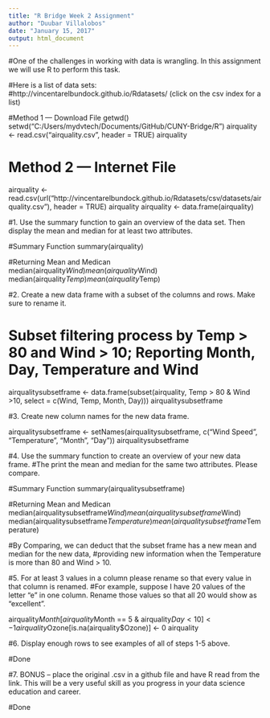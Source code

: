 ---
title: "R Bridge Week 2 Assignment"
author: "Duubar Villalobos"
date: "January 15, 2017"
output: html_document
---

#One of the challenges in working with data is wrangling.  In this assignment we will use R to perform this task.

#Here is a list of data sets:  
#http://vincentarelbundock.github.io/Rdatasets/ (click on the csv index for a list)

#Method 1  --- Download File
getwd()
setwd("C:/Users/mydvtech/Documents/GitHub/CUNY-Bridge/R")
airquality <- read.csv("airquality.csv", header = TRUE)
airquality

# Method 2  --- Internet File

airquality <- read.csv(url("http://vincentarelbundock.github.io/Rdatasets/csv/datasets/airquality.csv"), header = TRUE)
airquality
airquality <- data.frame(airquality)


#1. Use the summary function to gain an overview of the data set. Then display the mean and median for at least two attributes.

#Summary Function
summary(airquality)

#Returning Mean and Medican
median(airquality$Wind)
mean(airquality$Wind)
median(airquality$Temp)
mean(airquality$Temp)

#2. Create a new data frame with a subset of the columns and rows. Make sure to rename it.

# Subset filtering process by Temp > 80 and Wind > 10; Reporting Month, Day, Temperature and Wind
airqualitysubsetframe <- data.frame(subset(airquality, Temp > 80 & Wind >10,  select = c(Wind, Temp, Month, Day)))
airqualitysubsetframe

#3. Create new column names for the new data frame.

airqualitysubsetframe <- setNames(airqualitysubsetframe, c("Wind Speed", "Temperature", "Month", "Day"))
airqualitysubsetframe

#4. Use the summary function to create an overview of your new data frame.
#The print the mean and median for the same two attributes. Please compare.

#Summary Function
summary(airqualitysubsetframe)

#Returning Mean and Medican
median(airqualitysubsetframe$Wind)
mean(airqualitysubsetframe$Wind)
median(airqualitysubsetframe$Temperature)
mean(airqualitysubsetframe$Temperature)


#By Comparing, we can deduct that the subset frame has a new mean and median for the new data,
#providing new information when the Temperature is more than 80 and Wind > 10.

#5. For at least 3 values in a column please rename so that every value in that column is renamed.
#For example, suppose I have 20 values of the letter “e” in one column. Rename those values so that all 20 would show as “excellent”.


airquality$Month[airquality$Month == 5 & airquality$Day < 10] <- 1
airquality$Ozone[is.na(airquality$Ozone)] <- 0
airquality

#6. Display enough rows to see examples of all of steps 1-5 above.

#Done

#7. BONUS – place the original .csv in a github file and have R read from the link. This will be a very useful skill as you progress in your data science education and career.

#Done